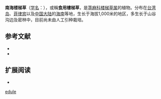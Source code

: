 {{Speciesbox
| name = 南海楼梯草
| status = 
| status_system = 
| image =
| genus = Elatostema
| species = edule
| authority = C. B. Robinson
}}

'''南海楼梯草'''（[[学名|学名]]：{{lang|la|''Elatostema edule''}}），或稱'''食用樓梯草'''，是[[荨麻科|荨麻科]][[楼梯草属|楼梯草属]]的植物。分布在[[台湾岛|台湾岛]]、[[菲律宾|菲律宾]]以及[[中国大陆|中国大陆]]的[[海南|海南]]等地，生长于海拔1,000米的地区，多生长于山谷沟边及密林中，目前尚未由人工引种栽培。

== 参考文献 ==
{{refbegin}}
* {{cite web| url =http://www.bioinfo.cn/db05/KmzwSpecies.php?action=view&id=23280| title =南海楼梯草| work =《中国高等植物数据库全库》| publisher =中国科学院微生物研究所| author =昆明植物研究所| accessdate =2009-02-25| deadurl =yes| archiveurl =https://web.archive.org/web/20160305044325/http://www.bioinfo.cn/db05/KmzwSpecies.php?action=view&id=23280| archivedate =2016-03-05}}
* {{TaiBNET| zh=食用楼梯草 | id=204903 | binomial=Elatostema edule | authority=C. Robinson, 1910 | var= | accessdate=2013-01-24}}
{{refend}}

== 扩展阅读 ==
{{refbegin}}
* {{wikispecies-inline|Elatostema edule}}
{{refend}}
{{Taxonbar|from=Q10908463}}

{{DEFAULTSORT:Elatostema edule}}
[[Category:楼梯草属|edule]]


{{Urticaceae-stub}}